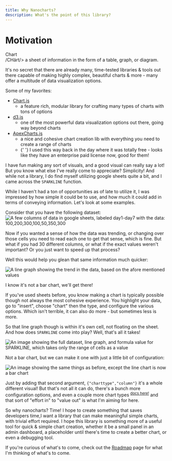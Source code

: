 ```yaml
---
title: Why Nanocharts?
description: What's the point of this library?
---
```


# Motivation

<Card>
  <div>
    <span className="text-xl">Chart</span> <br />
    <span className="text-xs text-gray-500">/CHärt/</span>> a sheet of information
    in the form of a table, graph, or diagram.
  </div>
</Card>

It's no secret that there are already many, time-tested libraries & tools out there capable of making highly complex, beautiful charts & more - many offer a multitude of data visualization options.

Some of my favorites:

- [Chart.js](https://www.chartjs.org/)
  - a feature rich, modular library for crafting many types of charts with tons of options
- [d3.js](https://d3js.org/)
  - one of the most powerful data visualization options out there, going way beyond charts
- [ApexCharts.js](https://apexcharts.com/)
  - a nice and cohesive chart creation lib with everything you need to create a range of charts
  - <span className="text-xs italic">
      {' '}
      I used this way back in the day where it was totally free - looks like they
      have an enterprise paid license now, good for them!
    </span>

I have fun making any sort of visuals, and a good visual can really say a lot! But you know what else I've really come to appreciate? Simplicity! And while not a library, I do find myself utilizing google sheets quite a bit, and I came across the `SPARKLINE` function.

While I haven't had a ton of opportunities as of late to utilize it, I was impressed by how simple it could be to use, and how much it could add in terms of conveying information. Let's look at some examples.

Consider that you have the following dataset:
![A few columns of data in google sheets, labeled day1-day7 with the data: 100,200,300,100,50,350,300](/imgs/sheets_p1.png)

Now if you wanted a sense of how the data was trending, or changing over those cells you need to read each one to get that sense, which is fine. But what if you had 30 different columns, or what if the exact values weren't important? Or you just want to speed up that process?

Well this would help you glean that same information much quicker:

![A line graph showing the trend in the data, based on the afore mentioned values](/imgs/sheets_p2.png)

<span className="text-xs italic">
  I know it's not a bar chart, we'll get there!
</span>

If you've used sheets before, you know making a chart is typically possible though not always the most cohesive experience. You highlight your data, go to "insert", choose "chart" then the type, and configure the various options. Which isn't terrible, it can also do more - but sometimes less is more.

So that line graph though is within it's own cell, not floating on the sheet. And how does `SPARKLINE` come into play? Well, that's all it takes!

![An image showing the full dataset, line graph, and formula value for `SPARKLINE`, which takes only the range of cells as a value](/imgs/sheets_p3.png)

Not a bar chart, but we can make it one with just a little bit of configuration:

![An image showing the same things as before, except the line chart is now a bar chart](/imgs/sheets_p4.png)

Just by adding that second argument, `{"charttype","column"}` it's a whole different visual! But that's not all it can do, there's a bunch more configuration options, and even a couple more chart types <sup>[docs here!](https://support.google.com/docs/answer/3093289?hl=en)</sup> and that sort of "effort in" to "value out" is what I'm aiming for here.

So why nanocharts? Time! I hope to create something that saves developers time,I want a library that can make meaningful simple charts, with trivial effort required. I hope this library is something more of a useful tool for quick & simple chart creation, whether it be a small panel in an admin dashboard, a placeholder until there's time to create a better chart, or even a debugging tool.

If you're curious of what's to come, check out the [Roadmap](/docs/roadmap) page for what I'm thinking of what's to come.
